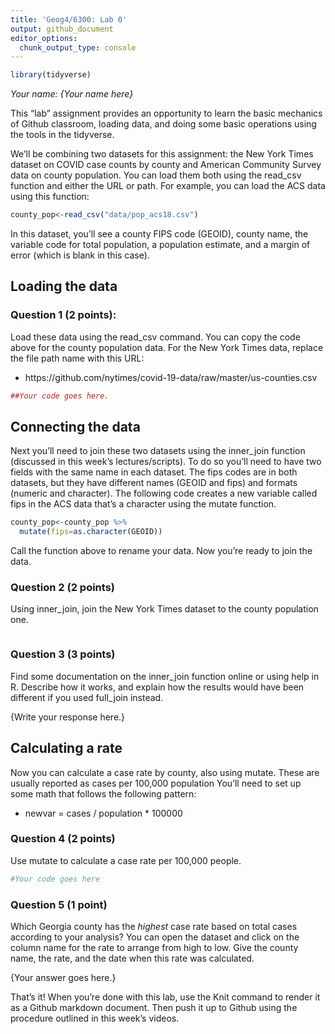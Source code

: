 ```yaml
---
title: 'Geog4/6300: Lab 0'
output: github_document
editor_options: 
  chunk_output_type: console
---
```


```r
library(tidyverse)
```

*Your name: {Your name here}*

This "lab" assignment provides an opportunity to learn the basic mechanics of Github classroom, loading data, and doing some basic operations using the tools in the tidyverse. 

We'll be combining two datasets for this assignment: the New York Times dataset on COVID case counts by county and American Community Survey data on county population. You can load them both using the read_csv function and either the URL or path. For example, you can load the ACS data using this function:

```r
county_pop<-read_csv("data/pop_acs18.csv")
```

In this dataset, you'll see a county FIPS code (GEOID), county name, the variable code for total population, a population estimate, and a margin of error (which is blank in this case). 

## Loading the data

### Question 1 (2 points):
Load these data using the read_csv command. You can copy the code above for the county population data. For the New York Times data, replace the file path name with this URL:

* https://github.com/nytimes/covid-19-data/raw/master/us-counties.csv

```r
##Your code goes here.
```

## Connecting the data

Next you'll need to join these two datasets using the inner_join function (discussed in this week's lectures/scripts). To do so you'll need to have two fields with the same name in each dataset. The fips codes are in both datasets, but they have different names (GEOID and fips) and formats (numeric and character). The following code creates a new variable called fips in the ACS data that's a character using the mutate function.

```r
county_pop<-county_pop %>%
  mutate(fips=as.character(GEOID))
```

Call the function above to rename your data. Now you're ready to join the data.

### Question 2 (2 points)
Using inner_join, join the New York Times dataset to the county population one. 

```r

```

### Question 3 (3 points)
Find some documentation on the inner_join function online or using help in R. Describe how it works, and explain how the results would have been different if you used full_join instead.

{Write your response here.}

## Calculating a rate
Now you can calculate a case rate by county, also using mutate. These are usually reported as cases per 100,000 population You'll need to set up some math that follows the following pattern:

* newvar = cases / population * 100000

### Question 4 (2 points)
Use mutate to calculate a case rate per 100,000 people.

```r
#Your code goes here
```

### Question 5 (1 point)
Which Georgia county has the *highest* case rate based on total cases according to your analysis? You can open the dataset and click on the column name for the rate to arrange from high to low. Give the county name, the rate, and the date when this rate was calculated.

{Your answer goes here.}

That's it! When you're done with this lab, use the Knit command to render it as a Github markdown document. Then push it up to Github using the procedure outlined in this week's videos.